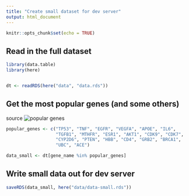 ```yaml
---
title: "Create small dataset for dev server"
output: html_document
---
```


```r
knitr::opts_chunk$set(echo = TRUE)
```

## Read in the full dataset

```r
library(data.table)
library(here)


dt <- readRDS(here("data", "data.rds"))
```

## Get the most popular genes (and some others)

source ![popular genes](https://www.nature.com/articles/d41586-017-07291-9)

```r
popular_genes <- c("TP53", "TNF", "EGFR", "VEGFA", "APOE", "IL6",
                   "TGFB1", "MTHFR", "ESR1", "AKT1", "CDK9", "CDK7",
                   "CYP2D6", "PTEN", "HBB", "CD4", "GRB2", "BRCA1",
                   "UBC", "ACE")

data_small <- dt[gene_name %in% popular_genes]
```

## Write small data out for dev server

```r
saveRDS(data_small, here("data/data-small.rds"))
```


